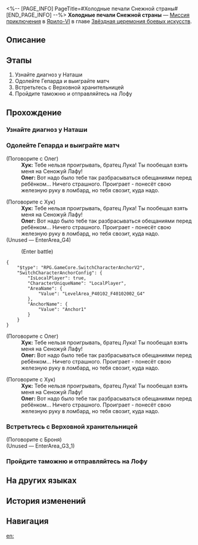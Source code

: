 <%-- [PAGE_INFO]
PageTitle=#Холодные печали Снежной страны#
[END_PAGE_INFO] --%>
{{Дополнить|Диалоги.}}
{{Миссия Инфобокс
|id              = 8025106
|Название        = 
|Изображение     = Миссия Холодные печали Снежной страны.png
|Тип             = Миссия приключения
|Событие         = 
|Глава           = Звёздная церемония боевых искусств
|Условия         = 
|Персонажи       = Олег; Первопроходец; Хук
|СтартЛокация    = [[Ярило-VI]] — [[Клиника Наташи]]
|Мир             = Ярило-VI
|Предыдущая      = 
|Следующая       = 
|Награды         = Путеводитель путешественника*2; Очищенный эфир*2; Кредиты*30 000
}}
'''Холодные печали Снежной страны''' — [[Миссия приключения]] в [[Ярило-VI]] в главе [[Звёздная церемония боевых искусств]].

==Описание==
{{Описание|<!--официальное описание из Перекрёстка судеб-->}}

==Этапы==
# Узнайте диагноз у Наташи
# Одолейте Гепарда и выиграйте матч
# Встретьтесь с Верховной хранительницей
# Пройдите таможню и отправляйтесь на Лофу

==Прохождение==
{{Дополнить}}

===Узнайте диагноз у Наташи===
{{Описание миссии|тип=Миссия приключения|локация=Клиника Наташи|Когда я прибыл на Лофу, я почувствовал тяжесть, которая мешала мне дышать.<br />Сначала я подумал, что это травма, потом решил, что просто не привык к местной гравитации. Но потом я наконец нашёл причину своих симптомов...<br />Я первый спортсмен из Белобога за последние семьсот лет, участвующий в космических соревнованиях.<br />На моих плечах вес всей моей родины.}}
{{Диалог Начало}}
:{{tx}}
{{Диалог Конец}}

===Одолейте Гепарда и выиграйте матч===
{{Диалог Начало}}

;(Поговорите с Олег)
:'''Хук:''' Тебе нельзя проигрывать, братец Лука! Ты пообещал взять меня на Сеножуй Лафу!
:'''Олег:''' Вот надо было тебе так разбрасываться обещаниями перед ребёнком... Ничего страшного. Проиграет - понесёт свою железную руку в ломбард, но тебя свозит, куда надо.

;(Поговорите с Хук)
:'''Хук:''' Тебе нельзя проигрывать, братец Лука! Ты пообещал взять меня на Сеножуй Лафу!
:'''Олег:''' Вот надо было тебе так разбрасываться обещаниями перед ребёнком... Ничего страшного. Проиграет - понесёт свою железную руку в ломбард, но тебя свозит, куда надо.
;(Unused &mdash; EnterArea_G4)
:{{tx}}
:;(Enter battle)
::{{Список врагов|mode=sent|Гепард*1/-76.2% Сила атаки}}
:{{tx}}
<pre>{
	"$type": "RPG.GameCore.SwitchCharacterAnchorV2",
	"SwitchCharacterAnchorConfig": {
		"IsLocalPlayer": true,
		"CharacterUniqueName": "LocalPlayer",
		"AreaName": {
			"Value": "LevelArea_P40102_F40102002_G4"
		},
		"AnchorName": {
			"Value": "Anchor1"
		}
	}
}</pre>
:{{tx}}

;(Поговорите с Олег)
:'''Хук:''' Тебе нельзя проигрывать, братец Лука! Ты пообещал взять меня на Сеножуй Лафу!
:'''Олег:''' Вот надо было тебе так разбрасываться обещаниями перед ребёнком... Ничего страшного. Проиграет - понесёт свою железную руку в ломбард, но тебя свозит, куда надо.

;(Поговорите с Хук)
:'''Хук:''' Тебе нельзя проигрывать, братец Лука! Ты пообещал взять меня на Сеножуй Лафу!
:'''Олег:''' Вот надо было тебе так разбрасываться обещаниями перед ребёнком... Ничего страшного. Проиграет - понесёт свою железную руку в ломбард, но тебя свозит, куда надо.
:{{tx}}
{{Диалог Конец}}

===Встретьтесь с Верховной хранительницей===
{{Диалог Начало}}

;(Поговорите с Броня)
:{{tx}}
:{{tx}}
;(Unused &mdash; EnterArea_G3_1)
:{{tx}}
::{{tx}}
{{Диалог Конец}}

===Пройдите таможню и отправляйтесь на Лофу===
{{Диалог Начало}}
{{Диалог Конец}}

==На других языках==
{{На других языках
|en   = From Snowbound Sorrow
|zhs  = 雪国飘摇寒苦愁
|zht  = 雪國飄搖寒苦愁
|ja   = 吹き荒ぶ寒風の中の悲しみ
|ko   = 설국에는 얼어붙은 슬픔이 휘날리고
|es   = Desde la tierra nevada de fría angustia
|fr   = Chagrin des contrées enneigées
|ru   = Холодные печали Снежной страны
|th   = แดนหิมะแสนทรหด
|vi   = Vương Quốc Tuyết U Sầu Lạnh Lẽo
|de   = Gefrorenes Leid der Winterlande
|id   = Negara Salju Penuh Penderitaan
|pt   = Do Sofrimento da Terra da Neve
}}

==История изменений==
{{История изменений|3.5}}

==Навигация==
{{Миссия приключения Навбокс|Глава }}

[[en:]]
